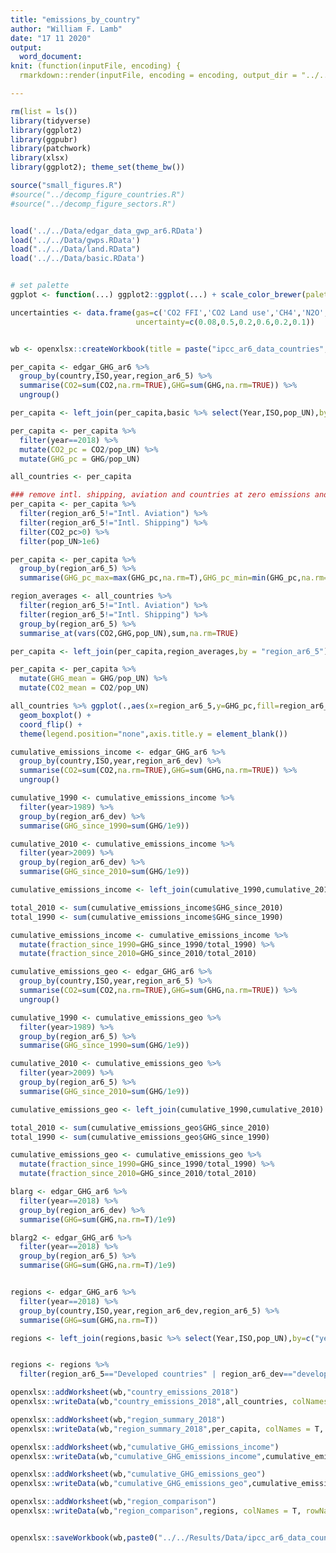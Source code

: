 ```yaml
---
title: "emissions_by_country"
author: "William F. Lamb"
date: "17 11 2020"
output: 
  word_document:
knit: (function(inputFile, encoding) {
  rmarkdown::render(inputFile, encoding = encoding, output_dir = "../../Results") })

---
```


```r

rm(list = ls())
library(tidyverse)
library(ggplot2)
library(ggpubr)
library(patchwork)
library(xlsx)
library(ggplot2); theme_set(theme_bw())

source("small_figures.R")
#source("../decomp_figure_countries.R")
#source("../decomp_figure_sectors.R")


load('../../Data/edgar_data_gwp_ar6.RData')
load('../../Data/gwps.RData')
load("../../Data/land.RData")
load('../../Data/basic.RData')


# set palette
ggplot <- function(...) ggplot2::ggplot(...) + scale_color_brewer(palette="Set2") + scale_fill_brewer(palette="Set2")

uncertainties <- data.frame(gas=c('CO2 FFI','CO2 Land use','CH4','N2O','Fgas','GHG'),
                            uncertainty=c(0.08,0.5,0.2,0.6,0.2,0.1))


wb <- openxlsx::createWorkbook(title = paste("ipcc_ar6_data_countries",Sys.Date()))

```


```r

per_capita <- edgar_GHG_ar6 %>% 
  group_by(country,ISO,year,region_ar6_5) %>% 
  summarise(CO2=sum(CO2,na.rm=TRUE),GHG=sum(GHG,na.rm=TRUE)) %>% 
  ungroup()

per_capita <- left_join(per_capita,basic %>% select(Year,ISO,pop_UN),by=c("year"="Year","ISO"="ISO"))

per_capita <- per_capita %>% 
  filter(year==2018) %>% 
  mutate(CO2_pc = CO2/pop_UN) %>% 
  mutate(GHG_pc = GHG/pop_UN)

all_countries <- per_capita

### remove intl. shipping, aviation and countries at zero emissions and small countries
per_capita <- per_capita %>% 
  filter(region_ar6_5!="Intl. Aviation") %>% 
  filter(region_ar6_5!="Intl. Shipping") %>% 
  filter(CO2_pc>0) %>% 
  filter(pop_UN>1e6)

per_capita <- per_capita %>%
  group_by(region_ar6_5) %>% 
  summarise(GHG_pc_max=max(GHG_pc,na.rm=T),GHG_pc_min=min(GHG_pc,na.rm=T))

region_averages <- all_countries %>% 
  filter(region_ar6_5!="Intl. Aviation") %>% 
  filter(region_ar6_5!="Intl. Shipping") %>% 
  group_by(region_ar6_5) %>% 
  summarise_at(vars(CO2,GHG,pop_UN),sum,na.rm=TRUE)

per_capita <- left_join(per_capita,region_averages,by = "region_ar6_5")

per_capita <- per_capita %>% 
  mutate(GHG_mean = GHG/pop_UN) %>% 
  mutate(CO2_mean = CO2/pop_UN)

```



```r

all_countries %>% ggplot(.,aes(x=region_ar6_5,y=GHG_pc,fill=region_ar6_5)) +
  geom_boxplot() +
  coord_flip() +
  theme(legend.position="none",axis.title.y = element_blank())


```

```r

cumulative_emissions_income <- edgar_GHG_ar6 %>% 
  group_by(country,ISO,year,region_ar6_dev) %>% 
  summarise(CO2=sum(CO2,na.rm=TRUE),GHG=sum(GHG,na.rm=TRUE)) %>% 
  ungroup()

cumulative_1990 <- cumulative_emissions_income %>% 
  filter(year>1989) %>% 
  group_by(region_ar6_dev) %>% 
  summarise(GHG_since_1990=sum(GHG/1e9))

cumulative_2010 <- cumulative_emissions_income %>% 
  filter(year>2009) %>% 
  group_by(region_ar6_dev) %>% 
  summarise(GHG_since_2010=sum(GHG/1e9))

cumulative_emissions_income <- left_join(cumulative_1990,cumulative_2010)

total_2010 <- sum(cumulative_emissions_income$GHG_since_2010) 
total_1990 <- sum(cumulative_emissions_income$GHG_since_1990)

cumulative_emissions_income <- cumulative_emissions_income %>% 
  mutate(fraction_since_1990=GHG_since_1990/total_1990) %>% 
  mutate(fraction_since_2010=GHG_since_2010/total_2010)

```

```r

cumulative_emissions_geo <- edgar_GHG_ar6 %>% 
  group_by(country,ISO,year,region_ar6_5) %>% 
  summarise(CO2=sum(CO2,na.rm=TRUE),GHG=sum(GHG,na.rm=TRUE)) %>% 
  ungroup()

cumulative_1990 <- cumulative_emissions_geo %>% 
  filter(year>1989) %>% 
  group_by(region_ar6_5) %>% 
  summarise(GHG_since_1990=sum(GHG/1e9))

cumulative_2010 <- cumulative_emissions_geo %>% 
  filter(year>2009) %>% 
  group_by(region_ar6_5) %>% 
  summarise(GHG_since_2010=sum(GHG/1e9))

cumulative_emissions_geo <- left_join(cumulative_1990,cumulative_2010)

total_2010 <- sum(cumulative_emissions_geo$GHG_since_2010) 
total_1990 <- sum(cumulative_emissions_geo$GHG_since_1990)

cumulative_emissions_geo <- cumulative_emissions_geo %>% 
  mutate(fraction_since_1990=GHG_since_1990/total_1990) %>% 
  mutate(fraction_since_2010=GHG_since_2010/total_2010)

```

```r

blarg <- edgar_GHG_ar6 %>%
  filter(year==2018) %>% 
  group_by(region_ar6_dev) %>% 
  summarise(GHG=sum(GHG,na.rm=T)/1e9)

blarg2 <- edgar_GHG_ar6 %>%
  filter(year==2018) %>% 
  group_by(region_ar6_5) %>% 
  summarise(GHG=sum(GHG,na.rm=T)/1e9)


regions <- edgar_GHG_ar6 %>% 
  filter(year==2018) %>%
  group_by(country,ISO,year,region_ar6_dev,region_ar6_5) %>% 
  summarise(GHG=sum(GHG,na.rm=T))

regions <- left_join(regions,basic %>% select(Year,ISO,pop_UN),by=c("year"="Year","ISO"="ISO"))


regions <- regions %>% 
  filter(region_ar6_5=="Developed countries" | region_ar6_dev=="developed")


```


```r




openxlsx::addWorksheet(wb,"country_emissions_2018")
openxlsx::writeData(wb,"country_emissions_2018",all_countries, colNames = T, rowNames = F)

openxlsx::addWorksheet(wb,"region_summary_2018")
openxlsx::writeData(wb,"region_summary_2018",per_capita, colNames = T, rowNames = F)

openxlsx::addWorksheet(wb,"cumulative_GHG_emissions_income")
openxlsx::writeData(wb,"cumulative_GHG_emissions_income",cumulative_emissions_income, colNames = T, rowNames = F)

openxlsx::addWorksheet(wb,"cumulative_GHG_emissions_geo")
openxlsx::writeData(wb,"cumulative_GHG_emissions_geo",cumulative_emissions_geo, colNames = T, rowNames = F)

openxlsx::addWorksheet(wb,"region_comparison")
openxlsx::writeData(wb,"region_comparison",regions, colNames = T, rowNames = F)


openxlsx::saveWorkbook(wb,paste0("../../Results/Data/ipcc_ar6_data_countries",".xlsx"),overwrite=T)

```
